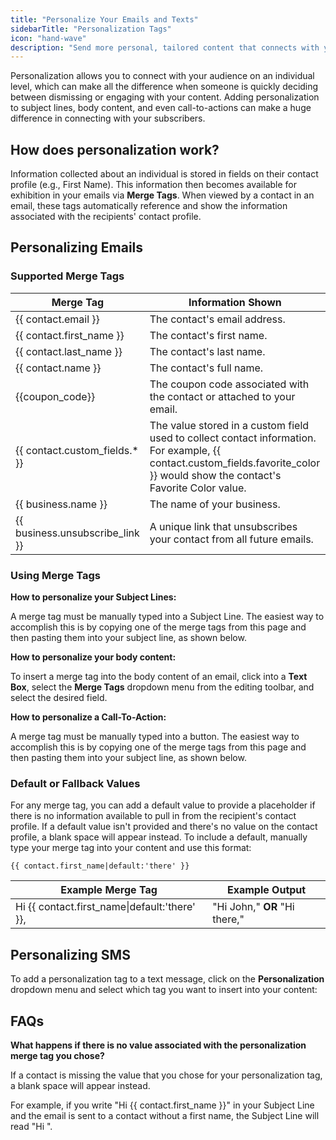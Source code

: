 ```yaml
---
title: "Personalize Your Emails and Texts"
sidebarTitle: "Personalization Tags"
icon: "hand-wave"
description: "Send more personal, tailored content that connects with your audience on an individual level."
---
```


Personalization allows you to connect with your audience on an individual level, which can make all the difference when someone is quickly deciding between dismissing or engaging with your content. Adding personalization to subject lines, body content, and even call-to-actions can make a huge difference in connecting with your subscribers.

## How does personalization work?

Information collected about an individual is stored in fields on their contact profile (e.g., First Name). This information then becomes available for exhibition in your emails via **Merge Tags**. When viewed by a contact in an email, these tags automatically reference and show the information associated with the recipients' contact profile.

## Personalizing Emails

### Supported Merge Tags

| Merge Tag                          | Information Shown                                                                                                                                                                  |
| ---------------------------------- | ---------------------------------------------------------------------------------------------------------------------------------------------------------------------------------- |
| \{\{ contact.email }}              | The contact's email address.                                                                                                                                                       |
| \{\{ contact.first\_name }}        | The contact's first name.                                                                                                                                                          |
| \{\{ contact.last\_name }}         | The contact's last name.                                                                                                                                                           |
| \{\{ contact.name }}               | The contact's full name.                                                                                                                                                           |
| \{\{coupon\_code}}                 | The coupon code associated with the contact or attached to your email.                                                                                                             |
| \{\{ contact.custom\_fields.\* }}  | The value stored in a custom field used to collect contact information. For example, \{\{ contact.custom\_fields.favorite\_color }} would show the contact's Favorite Color value. |
| \{\{ business.name }}              | The name of your business.                                                                                                                                                         |
| \{\{ business.unsubscribe\_link }} | A unique link that unsubscribes your contact from all future emails.                                                                                                               |

### Using Merge Tags

**How to personalize your Subject Lines:**

A merge tag must be manually typed into a Subject Line. The easiest way to accomplish this is by copying one of the merge tags from this page and then pasting them into your subject line, as shown below.



**How to personalize your body content:**

To insert a merge tag into the body content of an email, click into a **Text Box**, select the **Merge Tags** dropdown menu from the editing toolbar, and select the desired field. 



**How to personalize a Call-To-Action:**

A merge tag must be manually typed into a button. The easiest way to accomplish this is by copying one of the merge tags from this page and then pasting them into your subject line, as shown below.



### Default or Fallback Values

For any merge tag, you can add a default value to provide a placeholder if there is no information available to pull in from the recipient's contact profile. If a default value isn't provided and there's no value on the contact profile, a blank space will appear instead. To include a default, manually type your merge tag into your content and use this format: 

`{{ contact.first_name|default:'there' }}`

| Example Merge Tag                                | Example Output                |
| ------------------------------------------------ | ----------------------------- |
| Hi \{\{ contact.first\_name\|default:'there' }}, | "Hi John," **OR** "Hi there," |

## Personalizing SMS

To add a personalization tag to a text message, click on the **Personalization** dropdown menu and select which tag you want to insert into your content:



## FAQs

<Icon icon="circle-question" /> **What happens if there is no value associated with the personalization merge tag you chose?**

If a contact is missing the value that you chose for your personalization tag, a blank space will appear instead.

For example, if you write "Hi \{\{ contact.first\_name }}" in your Subject Line and the email is sent to a contact without a first name, the Subject Line will read "Hi ".